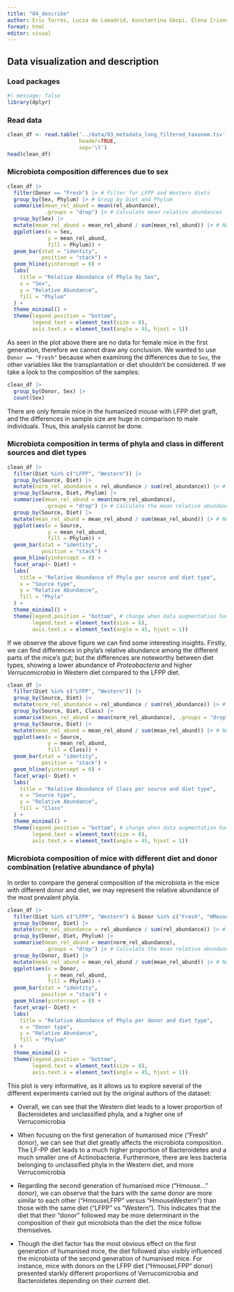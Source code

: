 ```yaml
---
title: "04_describe"
author: Eric Torres, Lucia de Lamadrid, Konstantina Gkopi, Elena Iriondo and Jorge Santiago
format: html
editor: visual
---
```


## Data visualization and description

### Load packages

```r
#| message: false 
library(dplyr)
```

### Read data

```r
clean_df <- read.table('../data/03_metadata_long_filtered_taxonom.tsv', 
                       header=TRUE, 
                       sep='\t')
head(clean_df)
```

### Microbiota composition differences due to sex

```r
clean_df |> 
  filter(Donor == "Fresh") |> # Filter for LFPP and Western diets
  group_by(Sex, Phylum) |> # Group by Diet and Phylum
  summarise(mean_rel_abund = mean(rel_abundance), 
            .groups = "drop") |> # Calculate mean relative abundances
  group_by(Sex) |> 
  mutate(mean_rel_abund = mean_rel_abund / sum(mean_rel_abund)) |> # Normalize mean abundances so that the total for each diet is 1
  ggplot(aes(x = Sex,
             y = mean_rel_abund,
             fill = Phylum)) + 
  geom_bar(stat = "identity",
           position = "stack") +
  geom_hline(yintercept = 0) +
  labs(
    title = "Relative Abundance of Phyla by Sex",
    x = "Sex",
    y = "Relative Abundance",
    fill = "Phylum"
  ) +
  theme_minimal() +
  theme(legend.position = "bottom", 
        legend.text = element_text(size = 8),
        axis.text.x = element_text(angle = 45, hjust = 1))


```

As seen in the plot above there are no data for female mice in the first generation, therefore we cannot draw any conclusion. We wanted to use `Donor == "Fresh"` because when examining the differences due to `Sex`, the other variables like the transplantation or diet shouldn't be considered. If we take a look to the composition of the samples:

```r
clean_df |> 
  group_by(Donor, Sex) |> 
  count(Sex)
```

There are only female mice in the humanized mouse with LFPP diet graft, and the differences in sample size are huge in comparison to male individuals. Thus, this analysis cannot be done.

### Microbiota composition in terms of phyla and class in different sources and diet types

```r
clean_df |> 
  filter(Diet %in% c("LFPP", "Western")) |> 
  group_by(Source, Diet) |> 
  mutate(norm_rel_abundance = rel_abundance / sum(rel_abundance)) |> # Normalize abundance within samples
  group_by(Source, Diet, Phylum) |> 
  summarise(mean_rel_abund = mean(norm_rel_abundance), 
            .groups = "drop") |> # Calculate the mean relative abundances
  group_by(Source, Diet) |> 
  mutate(mean_rel_abund = mean_rel_abund / sum(mean_rel_abund)) |> # Normalize mean abundances so that the total for each one is 1
  ggplot(aes(x = Source,
             y = mean_rel_abund,
             fill = Phylum)) + 
  geom_bar(stat = "identity",
           position = "stack") +
  geom_hline(yintercept = 0) +
  facet_wrap(~ Diet) + 
  labs(
    title = "Relative Abundance of Phyla per source and diet type",
    x = "Source type",
    y = "Relative Abundance",
    fill = "Phyla"
  ) +
  theme_minimal() +
  theme(legend.position = "bottom", # change when data augmentation has been done
        legend.text = element_text(size = 8),
        axis.text.x = element_text(angle = 45, hjust = 1))
```

If we observe the above figure we can find some interesting insights. Firstly, we can find differences in phyla's relative abundance among the different parts of the mice's gut; but the differences are noteworthy between diet types, showing a lower abundance of *Proteobacteria* and higher *Verrucomicrobia* in Western diet compared to the LFPP diet.

```r
clean_df |> 
  filter(Diet %in% c("LFPP", "Western")) |> 
  group_by(Source, Diet) |> 
  mutate(norm_rel_abundance = rel_abundance / sum(rel_abundance)) |> # Normalize abundance within samples
  group_by(Source, Diet, Class) |> 
  summarise(mean_rel_abund = mean(norm_rel_abundance), .groups = "drop") |> # Calculate the mean relative abundances
  group_by(Source, Diet) |> 
  mutate(mean_rel_abund = mean_rel_abund / sum(mean_rel_abund)) |> # Normalize mean abundances so that the total for each one is 1
  ggplot(aes(x = Source,
             y = mean_rel_abund,
             fill = Class)) + 
  geom_bar(stat = "identity",
           position = "stack") +
  geom_hline(yintercept = 0) +
  facet_wrap(~ Diet) + 
  labs(
    title = "Relative Abundance of Class per source and diet type",
    x = "Source type",
    y = "Relative Abundance",
    fill = "Class"
  ) +
  theme_minimal() +
  theme(legend.position = "bottom", # change when data augmentation has been done
        legend.text = element_text(size = 8),
        axis.text.x = element_text(angle = 45, hjust = 1))

```

### Microbiota composition of mice with different diet and donor combination (relative abundance of phyla)

In order to compare the general composition of the microbiota in the mice with different donor and diet, we may represent the relative abundance of the most prevalent phyla.

```r
clean_df |> 
  filter(Diet %in% c("LFPP", "Western") & Donor %in% c("Fresh", "HMouseLFPP", "HMouseWestern") & Source != "Fecal" ) |> 
  group_by(Donor, Diet) |> 
  mutate(norm_rel_abundance = rel_abundance / sum(rel_abundance)) |> # Normalize abundance within samples
  group_by(Donor, Diet, Phylum) |> 
  summarise(mean_rel_abund = mean(norm_rel_abundance), 
            .groups = "drop") |> # Calculate the mean relative abundances
  group_by(Donor, Diet) |> 
  mutate(mean_rel_abund = mean_rel_abund / sum(mean_rel_abund)) |> # Normalize mean abundances so that the total for each one is 1
  ggplot(aes(x = Donor,
             y = mean_rel_abund,
             fill = Phylum)) + 
  geom_bar(stat = "identity",
           position = "stack") +
  geom_hline(yintercept = 0) +
  facet_wrap(~ Diet) + 
  labs(
    title = "Relative Abundance of Phyla per donor and diet type",
    x = "Donor type",
    y = "Relative Abundance",
    fill = "Phylum"
  ) +
  theme_minimal() +
  theme(legend.position = "bottom",
        legend.text = element_text(size = 8),
        axis.text.x = element_text(angle = 45, hjust = 1))

```

This plot is very informative, as it allows us to explore several of the different experiments carried out by the original authors of the dataset:

-   Overall, we can see that the Western diet leads to a lower proportion of Bacteroidetes and unclassified phyla, and a higher one of Verrucomicrobia

-   When focusing on the first generation of humanised mice ("Fresh" donor), we can see that diet greatly affects the microbiota composition. The LF-PP diet leads to a much higher proportion of Bacteroidetes and a much smaller one of Actinobacteria. Furthermore, there are less bacteria belonging to unclassified phyla in the Western diet, and more Verrucomicrobia

-   Regarding the second generation of humanised mice ("Hmouse..." donor), we can observe that the bars with the same donor are more similar to each other ("HmouseLFPP" versus "HmouseWestern") than those with the same diet ("LFPP" vs "Western"). This indicates that the diet that their "donor" followed may be more determinant in the composition of their gut microbiota than the diet the mice follow themselves.

-   Though the diet factor has the most obvious effect on the first generation of humanised mice, the diet followed also visibly influenced the microbiota of the second generation of humanised mice. For instance, mice with donors on the LFPP diet ("HmouseLFPP" donor) presented starkly different proportions of Verrucomicrobia and Bacteroidetes depending on their current diet.
